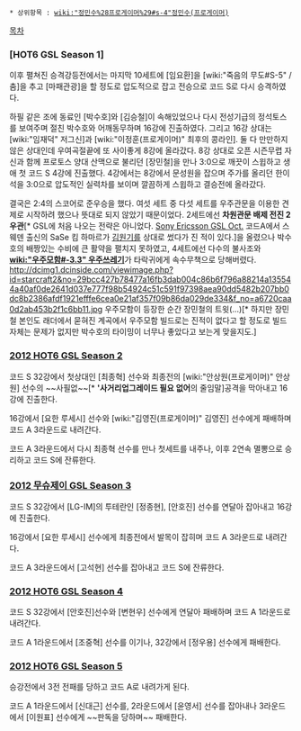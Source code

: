  * 상위항목 : [[wiki:"정민수%28프로게이머%29#s-4"정민수(프로게이머)]]

[[목차]]

=== [HOT6 GSL Season 1] ===
이후 펼쳐진 승격강등전에서는 마지막 10세트에 [임요환]을 [wiki:"죽음의 무도#S-5" /춤]을 추고 [마패관광]을 할 정도로 압도적으로 잡고 전승으로 코드 S로 다시 승격하였다.

하필 같은 조에 동료인 [박수호]와 [김승철]이 속해있었으나 다시 전성기급의 정석토스를 보여주며 절친 박수호와 어깨동무하며 16강에 진출하였다. 그리고 16강 상대는 [wiki:"임재덕" 저그신]과 [wiki:"이정훈(프로게이머)" 최후의 콩라인]. 둘 다 만만하지 않은 상대인데 우여곡절끝에 또 사이좋게 8강에 올라갔다. 8강 상대로 오픈 시즌무렵 자신과 함께 프로토스 양대 산맥으로 불리던 [장민철]을 만나 3:0으로 깨끗이 스윕하고 생애 첫 코드 S 4강에 진출했다. 4강에서는 8강에서 문성원을 잡으며 주가를 올리던 한이석을 3:0으로 압도적인 실력차를 보이며 깔끔하게 스윕하고 결승전에 올라갔다.

결국은 2:4의 스코어로 준우승을 했다. 여섯 세트 중 다섯 세트를 우주관문을 이용한 견제로 시작하려 했으나 뜻대로 되지 않았기 때문이었다. 2세트에선 '''차원관문 배제 전진 2우관'''[* GSL에 처음 나오는 전략은 아니었다. [[Sony Ericsson GSL Oct.]] 코드A에서 스웨덴 출신의 SaSe 킴 하마르가 [[김원기]]를 상대로 썼다가 진 적이 있다.]을 올렸으나 박수호의 배짱있는 수비에 큰 활약을 펼치지 못하였고, 4세트에선 다수의 불사조와 '''[[wiki:"우주모함#-3.3" 우주쓰레기]]'''가 타락귀에게 속수무책으로 당해버렸다.
http://dcimg1.dcinside.com/viewimage.php?id=starcraft2&no=29bcc427b78477a16fb3dab004c86b6f796a88214a135544a40af0de2641d037e777f98b54924c51c591f97398aea90dd5482b207bb0dc8b2386afdf1921efffe6cea0e21af357f09b86da029de334&f_no=a6720caa0d2ab453b2f1c6bb11.jpg
우주모함이 등장한 순간 장민철의 트윗(...)[* 하지만 장민철 본인도 래더에서 묻혀진 계곡에서 우주모함 빌드로는 진적이 없다고 할 정도로 빌드 자체는 문제가 없지만 박수호의 타이밍이 너무나 좋았다고 보는게 맞을지도.]
=== [[2012 HOT6 GSL Season 2]] ===
코드 S 32강에서 첫상대인 [최종혁] 선수와 최종전의 [wiki:"안상원(프로게이머)" 안상원] 선수의 ~~사필없~~[* ''''사거리업그레이드 필요 없어'''의 줄임말]공격을 막아내고 16강에 진출한다.

16강에서 [요한 루세시] 선수와 [wiki:"김영진(프로게이머)" 김영진] 선수에게 패배하며 코드 A 3라운드로 내려간다.

코드 A 3라운드에서 다시 최종혁 선수를 만나 첫세트를 내주나, 이후 2연속 멸뽕으로 승리하고 코드 S에 잔류한다.
=== [[2012 무슈제이 GSL Season 3]] ===
코드 S 32강에서 [LG-IM]의 투테란인 [정종현], [안호진] 선수를 연달아 잡아내고 16강에 진출한다.

16강에서 [요한 루세시] 선수에게 최종전에서 발목이 잡히며 코드 A 3라운드로 내려간다.

코드 A 3라운드에서 [고석현] 선수를 잡아내고 코드 S에 잔류한다.
=== [[2012 HOT6 GSL Season 4]] ===
코드 S 32강에서 [안호진]선수와 [변현우] 선수에게 연달아 패배하며 코드 A 1라운드로 내려간다.

코드 A 1라운드에서 [조중혁] 선수를 이기나, 32강에서 [정우용] 선수에게 패배한다.
=== [[2012 HOT6 GSL Season 5]] ===
승강전에서 3전 전패를 당하고 코드 A로 내려가게 된다.

코드 A 1라운드에서 [신대근] 선수를, 2라운드에서 [윤영서] 선수를 잡아내나 3라운드에서 [이원표] 선수에게 ~~판독을 당하며~~ 패배한다.
